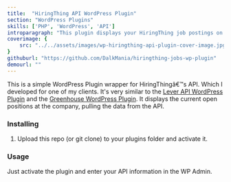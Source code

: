 ```yaml
---
title:  "HiringThing API WordPress Plugin"
section: "WordPress Plugins"
skills: ['PHP', 'WordPress', 'API']
introparagraph: "This plugin displays your HiringThing job postings on a WordPress website."
coverimage: {
    src: "../../assets/images/wp-hiringthing-api-plugin-cover-image.jpg"
}
githuburl: "https://github.com/DalkMania/hiringthing-jobs-wp-plugin"
demourl: ""
---
```


This is a simple WordPress Plugin wrapper for HiringThingâ€™s API. Which I developed for one of my clients. It's very similar to the [Lever API WordPress Plugin](/portfolio/wordpress-plugins/lever-api-wordpress-plugin) and the [Greenhouse WordPress Plugin](/portfolio/wordpress-plugins/greenhouse-wordpress-plugin). It displays the current open positions at the company, pulling the data from the API.

### Installing

1. Upload this repo (or git clone) to your plugins folder and activate it.

### Usage

Just activate the plugin and enter your API information in the WP Admin.